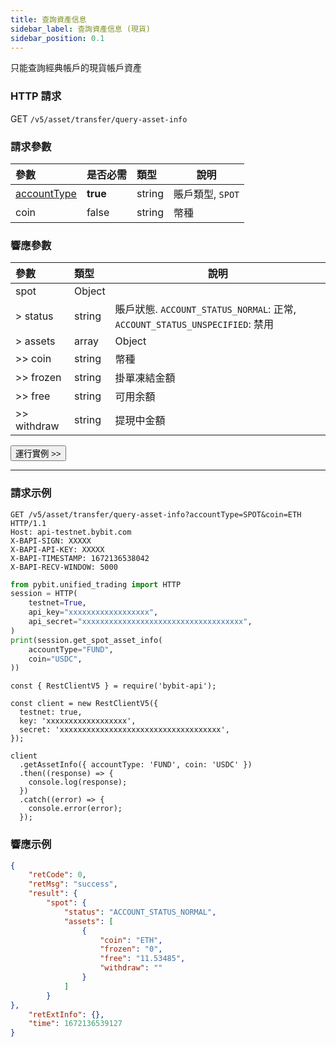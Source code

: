 ```yaml
---
title: 查詢資產信息
sidebar_label: 查詢資產信息 (現貨)
sidebar_position: 0.1
---
```

只能查詢經典帳戶的現貨帳戶資產

### HTTP 請求
GET `/v5/asset/transfer/query-asset-info`

### 請求參數
| 參數 | 是否必需 | 類型 | 說明|
|:----- |:-------|:-----|------ |
|[accountType](../../enum#accounttype) |**true** |string |賬戶類型, `SPOT` |
|coin |false |string |幣種 |

### 響應參數
| 參數 | 類型 | 說明|
|:----- |:-----|----- |
|spot |Object| |
|> status |string |賬戶狀態. `ACCOUNT_STATUS_NORMAL`: 正常, `ACCOUNT_STATUS_UNSPECIFIED`: 禁用 |
|> assets |array|Object |
|>> coin |string|幣種 |
|>> frozen |string|掛單凍結金額 |
|>> free |string|可用余額 |
|>> withdraw |string|提現中金額 |

<a href="/api-explorer/v5/asset/asset-info"><Button>運行實例 >></Button></a>

---

### 請求示例

<Tabs groupId="programming-languages">
<TabItem value="http" label="HTTP">

```http
GET /v5/asset/transfer/query-asset-info?accountType=SPOT&coin=ETH HTTP/1.1
Host: api-testnet.bybit.com
X-BAPI-SIGN: XXXXX
X-BAPI-API-KEY: XXXXX
X-BAPI-TIMESTAMP: 1672136538042
X-BAPI-RECV-WINDOW: 5000
```

</TabItem>
<TabItem value="python" label="Python">

```python
from pybit.unified_trading import HTTP
session = HTTP(
    testnet=True,
    api_key="xxxxxxxxxxxxxxxxxx",
    api_secret="xxxxxxxxxxxxxxxxxxxxxxxxxxxxxxxxxxxx",
)
print(session.get_spot_asset_info(
    accountType="FUND",
    coin="USDC",
))
```

</TabItem>

<TabItem value="Node" label="Node.js">

```n4js
const { RestClientV5 } = require('bybit-api');

const client = new RestClientV5({
  testnet: true,
  key: 'xxxxxxxxxxxxxxxxxx',
  secret: 'xxxxxxxxxxxxxxxxxxxxxxxxxxxxxxxxxxxx',
});

client
  .getAssetInfo({ accountType: 'FUND', coin: 'USDC' })
  .then((response) => {
    console.log(response);
  })
  .catch((error) => {
    console.error(error);
  });
```

</TabItem>
</Tabs>

### 響應示例

```json
{
    "retCode": 0,
    "retMsg": "success",
    "result": {
        "spot": {
            "status": "ACCOUNT_STATUS_NORMAL",
            "assets": [
                {
                    "coin": "ETH",
                    "frozen": "0",
                    "free": "11.53485",
                    "withdraw": ""
                }
            ]
        }
},
    "retExtInfo": {},
    "time": 1672136539127
}
```
